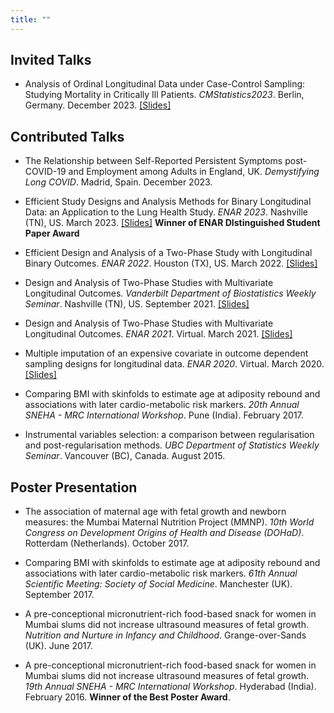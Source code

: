 ```yaml
---
title: ""
---
```


## Invited Talks

- Analysis of Ordinal Longitudinal Data under Case-Control Sampling: Studying Mortality in Critically Ill Patients. *CMStatistics2023*. Berlin, Germany. December 2023. [\[Slides\]](https://github.com/ChiaraDG/Talks/blob/main/CMStatistics2023/CMStatistics2023.pdf)

## Contributed Talks

- The Relationship between Self-Reported Persistent Symptoms post-COVID-19 and Employment among Adults in England, UK. *Demystifying Long COVID*. Madrid, Spain. December 2023.

-   Efficient Study Designs and Analysis Methods for Binary Longitudinal Data: an Application to the Lung Health Study. *ENAR 2023*. Nashville (TN), US. March 2023. [\[Slides\]](https://github.com/ChiaraDG/PhD-Talks/blob/main/ENAR2023/ENAR2023.pdf) **Winner of ENAR DIstinguished Student Paper Award**

-   Efficient Design and Analysis of a Two-Phase Study with Longitudinal Binary Outcomes. *ENAR 2022*. Houston (TX), US. March 2022. [\[Slides\]](https://github.com/ChiaraDG/PhD-Talks/blob/main/ENAR2022/ENARslide.pdf) 

-   Design and Analysis of Two-Phase Studies with Multivariate Longitudinal Outcomes. *Vanderbilt Department of Biostatistics Weekly Seminar*. Nashville (TN), US. September 2021. [\[Slides\]](https://github.com/ChiaraDG/PhD-Talks/blob/main/VUSeminar2021/SeminarSlides.pdf)

-   Design and Analysis of Two-Phase Studies with Multivariate Longitudinal Outcomes. *ENAR 2021*. Virtual. March 2021. [\[Slides\]](https://github.com/ChiaraDG/PhD-Talks/blob/main/ENAR2021/ENAR2021slides.pdf)

-   Multiple imputation of an expensive covariate in outcome dependent sampling designs for longitudinal data. *ENAR 2020*. Virtual. March 2020. [\[Slides\]](https://github.com/ChiaraDG/PhD-Talks/blob/main/ENAR2020/ENAR_Presentation.pdf)

-   Comparing BMI with skinfolds to estimate age at adiposity rebound and associations with later cardio-metabolic risk markers. *20th Annual SNEHA - MRC International Workshop*. Pune (India). February 2017.

-   Instrumental variables selection: a comparison between regularisation and post-regularisation methods. *UBC Department of Statistics Weekly Seminar*. Vancouver (BC), Canada. August 2015.

## Poster Presentation

-   The association of maternal age with fetal growth and newborn measures: the Mumbai Maternal Nutrition Project (MMNP). *10th World Congress on Development Origins of Health and Disease (DOHaD)*. Rotterdam (Netherlands). October 2017.

-   Comparing BMI with skinfolds to estimate age at adiposity rebound and associations with later cardio-metabolic risk markers. *61th Annual Scientific Meeting: Society of Social Medicine*. Manchester (UK). September 2017.

-   A pre-conceptional micronutrient-rich food-based snack for women in Mumbai slums did not increase ultrasound measures of fetal growth. *Nutrition and Nurture in Infancy and Childhood*. Grange-over-Sands (UK). June 2017.

-   A pre-conceptional micronutrient-rich food-based snack for women in Mumbai slums did not increase ultrasound measures of fetal growth. *19th Annual SNEHA - MRC International Workshop*. Hyderabad (India). February 2016. **Winner of the Best Poster Award**.
